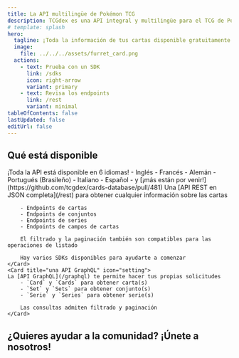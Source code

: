 ```yaml
---
title: La API multilingüe de Pokémon TCG
description: TCGdex es una API integral y multilingüe para el TCG de Pokémon (juego de cartas coleccionables), que ofrece información detallada sobre conjuntos de cartas, cartas individuales e información relacionada. Todo está disponible en 6 idiomas.
# template: splash
hero:
  tagline: ¡Toda la información de tus cartas disponible gratuitamente y de código abierto!
  image:
    file: ../../../assets/furret_card.png
  actions:
    - text: Prueba con un SDK
      link: /sdks
      icon: right-arrow
      variant: primary
    - text: Revisa los endpoints
      link: /rest
      variant: minimal
tableOfContents: false
lastUpdated: false
editUrl: false
---
```



## Qué está disponible

<CardGrid stagger>
	<Card title="6 idiomas y contando" icon="heart">
	¡Toda la API está disponible en 6 idiomas!
	- Inglés
	- Francés
	- Alemán
	- Portugués (Brasileño)
	- Italiano
	- Español
	- y [¡más están por venir!](https://github.com/tcgdex/cards-database/pull/481)
	</Card>
	<Card title="una API REST en JSON" icon="add-document">
		Una [API REST en JSON completa](/rest) para obtener cualquier información sobre las cartas

		- Endpoints de cartas
		- Endpoints de conjuntos
		- Endpoints de series
		- Endpoints de campos de cartas

		El filtrado y la paginación también son compatibles para las operaciones de listado

		Hay varios SDKs disponibles para ayudarte a comenzar
	</Card>
	<Card title="una API GraphQL" icon="setting">
	La [API GraphQL](/graphql) te permite hacer tus propias solicitudes
		- `Card` y `Cards` para obtener carta(s)
		- `Set` y `Sets` para obtener conjunto(s)
		- `Serie` y `Series` para obtener serie(s)

		Las consultas admiten filtrado y paginación
	</Card>
</CardGrid>

## ¿Quieres ayudar a la comunidad? ¡Únete a nosotros!

<CardGrid>
	<LinkCard href="https://discord.gg/NehYTAhsZE" title="Únete a nuestro Discord" description="Discord es nuestra principal forma de comunicación entre los miembros de la comunidad" />
	<LinkCard href="https://github.com/tcgdex/cards-database" title="¡Dale una estrella al repositorio!" description="Ayuda a nuestro repositorio a alcanzar la luna dándole una estrella en Github" />
	<LinkCard href="https://github.com/tcgdex/cards-database" title="Contribuir" description="Contribuir te ayudará a ti y a otros miembros de la comunidad" />
	<LinkCard href="https://github.com/sponsors/tcgdex" title="Patrocina el proyecto" description="La API es costosa de ejecutar, además obtendrás algo a cambio de tu inversión :D" />
</CardGrid>
